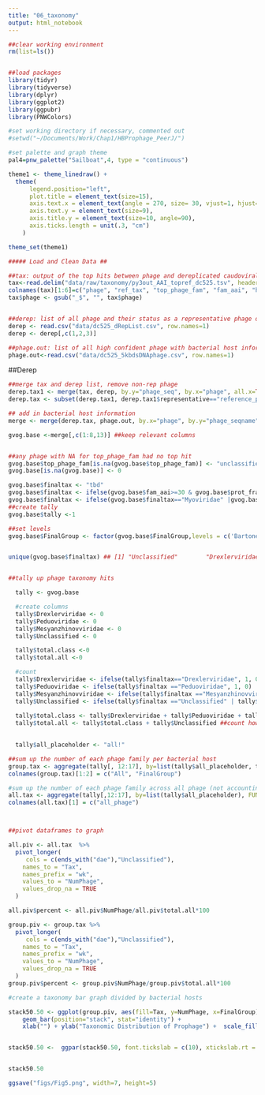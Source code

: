 ```yaml
---
title: "06_taxonomy"
output: html_notebook
---
```


```r
##clear working environment
rm(list=ls())


##load packages
library(tidyr)
library(tidyverse)
library(dplyr)
library(ggplot2)
library(ggpubr)
library(PNWColors)

#set working directory if necessary, commented out 
#setwd("~/Documents/Work/Chap1/HBProphage_PeerJ/")

#set palette and graph theme
pal4=pnw_palette("Sailboat",4, type = "continuous") 

theme1 <- theme_linedraw() + 
  theme(
      legend.position="left", 
      plot.title = element_text(size=15),
      axis.text.x = element_text(angle = 270, size= 30, vjust=1, hjust=0),
      axis.text.y = element_text(size=9),
      axis.title.y = element_text(size=10, angle=90),
      axis.ticks.length = unit(.3, "cm")
    ) 

theme_set(theme1)

##### Load and Clean Data ##

##tax: output of the top hits between phage and dereplicated caudovirales phage from inphared 
tax<-read.delim("data/raw/taxonomy/py3out_AAI_topref_dc525.tsv", header=FALSE)
colnames(tax)[1:6]=c("phage", "ref_tax", "top_phage_fam", "fam_aai", "hit_prot", "prot_frac")
tax$phage <- gsub("_$", "", tax$phage)


##derep: list of all phage and their status as a representative phage or not
derep <- read.csv("data/dc525_dRepList.csv", row.names=1)
derep <- derep[,c(1,2,3)]

##phage.out: list of all high confident phage with bacterial host information
phage.out<-read.csv("data/dc525_5kbdsDNAphage.csv", row.names=1)
```


##Derep
```r
##merge tax and derep list, remove non-rep phage
derep.tax1 <- merge(tax, derep, by.y="phage_seq", by.x="phage", all.x=TRUE, all.y=TRUE)
derep.tax <- subset(derep.tax1, derep.tax1$representative=="reference_phage")

## add in bacterial host information
merge <- merge(derep.tax, phage.out, by.x="phage", by.y="phage_seqname", all.x=TRUE, all.y=FALSE)

gvog.base <-merge[,c(1:8,13)] ##keep relevant columns


##any phage with NA for top_phage_fam had no top hit
gvog.base$top_phage_fam[is.na(gvog.base$top_phage_fam)] <- "unclassified_nohit"
gvog.base[is.na(gvog.base)] <- 0

gvog.base$finaltax <- "tbd"
gvog.base$finaltax <- ifelse(gvog.base$fam_aai>=30 & gvog.base$prot_frac>0.5, gvog.base$top_phage_fam, "Unclassified")
gvog.base$finaltax <- ifelse(gvog.base$finaltax=="Myoviridae" |gvog.base$finaltax=="Siphoviridae"| gvog.base$finaltax=="Podoviridae", "Unclassified", gvog.base$finaltax)
##create tally
gvog.base$tally <-1

##set levels
gvog.base$FinalGroup <- factor(gvog.base$FinalGroup,levels = c('Bartonella apis', 'Bifidobacterium asteroides', 'Bifidobacterium coryneforme', 'Bifidobacterium indicum', 'Frischella perrara', 'Lactobacillus mellifer', 'Lactobacillus mellis', 'Lactobacillus apis', 'Lactobacillus helsingborgensis', 'Lactobacillus kimbladii', 'Lactobacillus kullabergensis', 'Lactobacillus melliventris', 'Lactobacillus kunkeei', 'Bombella apis', 'Snodgrassella alvi', 'Bombella sp.', 'Commensalibacter sp.', 'Gilliamella apis', 'Gilliamella apicola', 'Melissococcus plutonius', 'Paenibacillus larvae'))


unique(gvog.base$finaltax) ## [1] "Unclassified"        "Drexlerviridae"      "Peduoviridae"        "Mesyanzhinovviridae"


##tally up phage taxonomy hits 

  tally <- gvog.base 

  #create columns  
  tally$Drexlerviridae <- 0
  tally$Peduoviridae <- 0
  tally$Mesyanzhinovviridae <- 0
  tally$Unclassified <- 0

  tally$total.class <-0
  tally$total.all <-0

  #count  
  tally$Drexlerviridae <- ifelse(tally$finaltax=="Drexlerviridae", 1, 0)
  tally$Peduoviridae <- ifelse(tally$finaltax =="Peduoviridae", 1, 0)
  tally$Mesyanzhinovviridae <- ifelse(tally$finaltax =="Mesyanzhinovviridae", 1, 0)
  tally$Unclassified <- ifelse(tally$finaltax =="Unclassified" | tally$finaltax=="unclassified_nohit", 1, 0)
  
  tally$total.class <- tally$Drexlerviridae + tally$Peduoviridae + tally$Mesyanzhinovviridae   ##count how many are strongly classified
  tally$total.all <- tally$total.class + tally$Unclassified ##count how many total classified/weak/unclassified

  
  tally$all_placeholder <- "all!"

##sum up the number of each phage family per bacterial host
group.tax <- aggregate(tally[, 12:17], by=list(tally$all_placeholder, tally$FinalGroup), FUN=sum)
colnames(group.tax)[1:2] = c("All", "FinalGroup")

#sum up the number of each phage family across all phage (not accounting for bacterial host)
all.tax <- aggregate(tally[,12:17], by=list(tally$all_placeholder), FUN=sum)
colnames(all.tax)[1] = c("all_phage")



##pivot dataframes to graph

all.piv <- all.tax  %>%
  pivot_longer(
     cols = c(ends_with("dae"),"Unclassified"),
    names_to = "Tax", 
    names_prefix = "wk",
    values_to = "NumPhage",
    values_drop_na = TRUE
  )

all.piv$percent <- all.piv$NumPhage/all.piv$total.all*100

group.piv <- group.tax %>%
  pivot_longer(
     cols = c(ends_with("dae"),"Unclassified"),
    names_to = "Tax", 
    names_prefix = "wk",
    values_to = "NumPhage",
    values_drop_na = TRUE
  )
group.piv$percent <- group.piv$NumPhage/group.piv$total.all*100

#create a taxonomy bar graph divided by bacterial hosts

stack50.50 <- ggplot(group.piv, aes(fill=Tax, y=NumPhage, x=FinalGroup)) + 
    geom_bar(position="stack", stat="identity") +
    xlab("") + ylab("Taxonomic Distribution of Prophage") +  scale_fill_manual(values=pal4) + xlab("") + theme(axis.text.x = element_text(face = "italic"))


stack50.50 <-  ggpar(stack50.50, font.tickslab = c(10), xtickslab.rt = 50) + font("xy.text", size = 10)


stack50.50

ggsave("figs/Fig5.png", width=7, height=5)
```